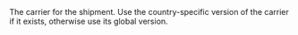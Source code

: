   

  

<ResponseField name="Carrier" type="string" default="">    
The carrier for the shipment. Use the country-specific version of the carrier if it exists, otherwise use its global version. 
</ResponseField>